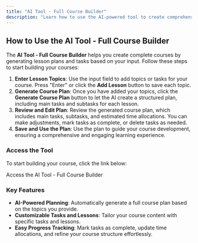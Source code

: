 ```yaml
---
title: "AI Tool - Full Course Builder"
description: "Learn how to use the AI-powered tool to create comprehensive courses effortlessly by generating tasks and lessons tailored to your needs."
---
```



## How to Use the AI Tool - Full Course Builder

The **AI Tool - Full Course Builder** helps you create complete courses by generating lesson plans and tasks based on your input. Follow these steps to start building your courses:

1. **Enter Lesson Topics**: Use the input field to add topics or tasks for your course. Press "Enter" or click the **Add Lesson** button to save each topic.
2. **Generate Course Plan**: Once you have added your topics, click the **Generate Course Plan** button to let the AI create a structured plan, including main tasks and subtasks for each lesson.
3. **Review and Edit Plan**: Review the generated course plan, which includes main tasks, subtasks, and estimated time allocations. You can make adjustments, mark tasks as complete, or delete tasks as needed.
4. **Save and Use the Plan**: Use the plan to guide your course development, ensuring a comprehensive and engaging learning experience.

### Access the Tool

To start building your course, click the link below:

<ExternalLink href="https://thenovakai.com/demo-app" newPage={true}>
  Access the AI Tool - Full Course Builder
</ExternalLink>

### Key Features

- **AI-Powered Planning**: Automatically generate a full course plan based on the topics you provide.
- **Customizable Tasks and Lessons**: Tailor your course content with specific tasks and lessons.
- **Easy Progress Tracking**: Mark tasks as complete, update time allocations, and refine your course structure effortlessly.